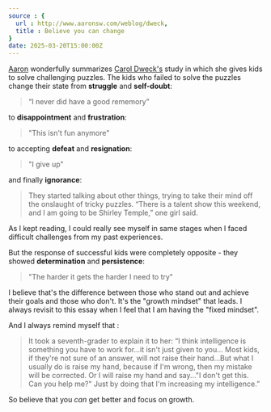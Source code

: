 ```yaml
---
source : {
  url : http://www.aaronsw.com/weblog/dweck,
  title : Believe you can change
}
date: 2025-03-20T15:00:00Z
---
```


[Aaron](http://www.aaronsw.com/) wonderfully summarizes [Carol Dweck's](https://en.wikipedia.org/wiki/Carol_Dweck) study in which she gives kids to solve challenging puzzles. The kids who failed to solve the puzzles change their state from __struggle__ and __self-doubt__:
> “I never did have a good rememory”

to __disappointment__ and  __frustration__:
> "This isn't fun anymore"

to accepting __defeat__ and __resignation__:
> "I give up"

and finally __ignorance__:
> They started talking about other things, trying to take their mind off the onslaught of tricky puzzles. “There is a talent show this weekend, and I am going to be Shirley Temple,” one girl said.

As I kept reading, I could really see myself in same stages when I faced difficult challenges from my past experiences. 

But the response of successful kids were completely opposite - they showed __determination__ and __persistence__:
> "The harder it gets the harder I need to try"

I believe that's the difference between those who stand out and achieve their goals and those who don't. It's the "growth mindset" that leads. I always revisit to this essay when I feel that I am having the "fixed mindset".

And I always remind myself that : 
> It took a seventh-grader to explain it to her: “I think intelligence is something you have to work for...it isn't just given to you... Most kids, if they're not sure of an answer, will not raise their hand...But what I usually do is raise my hand, because if I'm wrong, then my mistake will be corrected. Or I will raise my hand and say..."I don't get this. Can you help me?" Just by doing that I'm increasing my intelligence.”

So believe that you _can_ get better and focus on growth.


